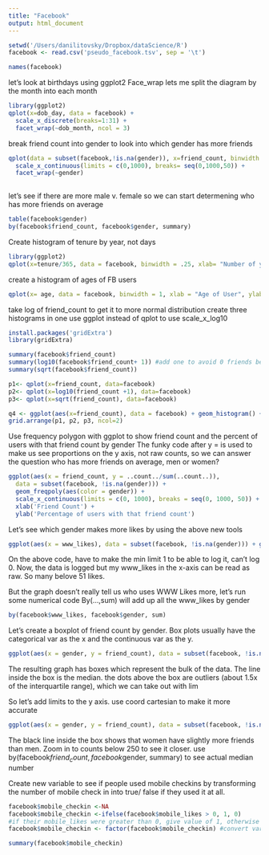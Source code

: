 ```yaml
---
title: "Facebook"
output: html_document
---
```

```r
setwd('/Users/danilitovsky/Dropbox/dataScience/R')
facebook <- read.csv('pseudo_facebook.tsv', sep = '\t')

names(facebook)
```

let's look at birthdays using ggplot2
Face_wrap lets me split the diagram by the month into each month

```r
library(ggplot2)
qplot(x=dob_day, data = facebook) +
  scale_x_discrete(breaks=1:31) +
  facet_wrap(~dob_month, ncol = 3)
```

break friend count into gender to look into which gender has more friends

```r
qplot(data = subset(facebook,!is.na(gender)), x=friend_count, binwidth = 25) +
  scale_x_continuous(limits = c(0,1000), breaks= seq(0,1000,50)) + 
  facet_wrap(~gender)
                     
```

let's see if there are more male v. female so we can start determening who has more friends on average

```r
table(facebook$gender)
by(facebook$friend_count, facebook$gender, summary)
```

Create histogram of tenure by year, not days
```r
library(ggplot2)
qplot(x=tenure/365, data = facebook, binwidth = .25, xlab= "Number of years using FB", ylab= "Number of users", color = I('black'), fill = I('#F79420')) + scale_x_continuous(breaks = seq(1,7,1), lim=c(0,7))
```

create a histogram of ages of FB users
```r

qplot(x= age, data = facebook, binwidth = 1, xlab = "Age of User", ylab= ("Number of Uswers"), color =  I('blue'), fill = I('#F79420')) + scale_x_continuous(breaks = seq(10, 90, 5), lim=c(10,90))
```

take log of friend_count to get it to more normal distribution
create three histograms in one
use ggplot instead of qplot to use scale_x_log10

```r
install.packages('gridExtra') 
library(gridExtra) 

summary(facebook$friend_count)
summary(log10(facebook$friend_count+ 1)) #add one to avoid 0 friends being -Inf
summary(sqrt(facebook$friend_count))

p1<- qplot(x=friend_count, data=facebook)
p2<- qplot(x=log10(friend_count +1), data=facebook)
p3<- qplot(x=sqrt(friend_count), data=facebook)

q4 <- ggplot(aes(x=friend_count), data = facebook) + geom_histogram() + scale_x_log10()
grid.arrange(p1, p2, p3, ncol=2)
```

Use frequency polygon with ggplot to show friend count and the percent of users with that friend count by gender
The funky code after y = is used to make us see proportions on the y axis, not raw counts, so we can answer the question who has more friends on average, men or women?

```r

ggplot(aes(x = friend_count, y = ..count../sum(..count..)), 
  data = subset(facebook, !is.na(gender))) +
  geom_freqpoly(aes(color = gender)) + 
  scale_x_continuous(limits = c(0, 1000), breaks = seq(0, 1000, 50)) +
  xlab('Friend Count') + 
  ylab('Percentage of users with that friend count')
```

Let's see which gender makes more likes by using the above new tools

```r
ggplot(aes(x = www_likes), data = subset(facebook, !is.na(gender))) + geom_freqpoly(aes(color=gender))  + scale_x_log10(limits=c(1,1000), breaks = seq(1,1000, 50)) + xlab('WWW Likes')
```
On the above code, have to make the min limit 1 to be able to log it, can't log 0.
Now, the data is logged but my www_likes in the x-axis can be read as raw. So many belove 51 likes.

But the graph doesn't really tell us who uses WWW Likes more, let's run some numerical code
By(...,sum) will add up all the www_likes by gender

```r
by(facebook$www_likes, facebook$gender, sum)

```

Let's create a boxplot of friend count by gender. Box plots usually have the categorical var as the x and the continuous var as the y.
```r
ggplot(aes(x = gender, y = friend_count), data = subset(facebook, !is.na(gender))) + geom_boxplot()
```
The resulting graph has boxes which represent the bulk of the data. The line inside the box is the median. the dots above the box are outliers (about 1.5x of the interquartile range), which we can take out with lim

So let's add limits to the y axis. use coord cartesian to make it more accurate

```r
ggplot(aes(x = gender, y = friend_count), data = subset(facebook, !is.na(gender))) + geom_boxplot(outlier.colour = "red" ) + coord_cartesian(ylim = c(0,1000))
```
The black line inside the box shows that women have slightly more friends than men. Zoom in to counts below 250 to see it closer. use by(facebook$friend_count, facebook$gender, summary) to see actual median number


Create new variable to see if people used mobile checkins by transforming the number of mobile check in into true/ false if they used it at all.
```r
facebook$mobile_checkin <-NA
facebook$mobile_checkin <-ifelse(facebook$mobile_likes > 0, 1, 0)
#if their mobile_likes were greater than 0, give value of 1, otherwise give value of 0
facebook$mobile_checkin <- factor(facebook$mobile_checkin) #convert variable to factor variable

summary(facebook$mobile_checkin)
```



